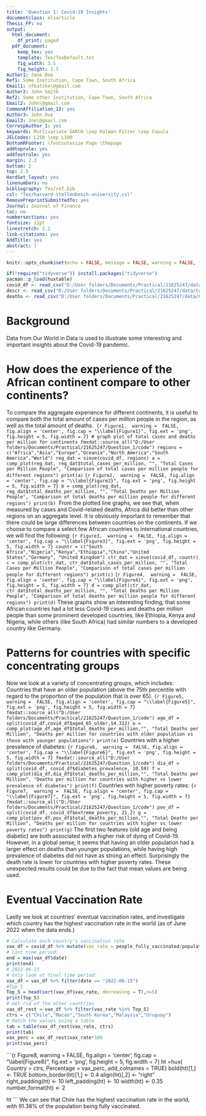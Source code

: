 ---
title: 'Question 1: Covid-19 Insights'
documentclass: elsarticle
Thesis_FP: no
output:
  html_document:
    df_print: paged
  pdf_document:
    keep_tex: yes
    template: Tex/TexDefault.txt
    fig_width: 3.5
    fig_height: 3.5
Author1: Jane Doe
Ref1: Some Institution, Cape Town, South Africa
Email1: nfkatzke\@gmail.com
Author2: John Smith
Ref2: Some other Institution, Cape Town, South Africa
Email2: John\@gmail.com
CommonAffiliation_12: yes
Author3: John Doe
Email3: Joe\@gmail.com
CorrespAuthor_1: yes
keywords: Multivariate GARCH \sep Kalman Filter \sep Copula
JELCodes: L250 \sep L100
BottomRFooter: \footnotesize Page \thepage
addtoprule: yes
addfootrule: yes
margin: 2.3
bottom: 2
top: 2.5
HardSet_layout: yes
linenumbers: no
bibliography: Tex/ref.bib
csl: "Tex/harvard-stellenbosch-university.csl"
RemovePreprintSubmittedTo: yes
Journal: Journal of Finance
toc: no
numbersections: yes
fontsize: 11pt
linestretch: 1.2
link-citations: yes
AddTitle: yes
abstract: |
---


```{r setup, include=FALSE}
knitr::opts_chunk$set(echo = FALSE, message = FALSE, warning = FALSE, fig.width = 6, fig.height = 5, fig.pos="H", fig.pos = 'H')

if(!require("tidyverse")) install.packages("tidyverse")
pacman::p_load(huxtable)
covid_df <- read_csv("D:/User folders/Documents/Practical/21625247/data/Covid/owid-covid-data.csv")
descr <- read_csv("D:/User folders/Documents/Practical/21625247/data/Covid/covid_data_description.csv")
deaths <- read_csv("D:/User folders/Documents/Practical/21625247/data/Covid/Deaths_by_cause.csv")

```

<!-- ############################## -->

<!-- # Start Writing here: -->

<!-- ############################## -->

# Background \label{-}

Data from Our World in Data is used to illustrate some interesting and important insights about the Covid-19 pandemic.

# How does the experience of the African continent compare to other continents? \label{-}
To compare the aggregate experience for different continents, it is useful to compare both the total amount of cases per million people in the region, as well as the total amount of deaths.\ 
```{r Figure1,  warning =  FALSE, fig.align = 'center', fig.cap = "\\label{Figure1}", fig.ext = 'png', fig.height = 5, fig.width = 7}
# graph plot of total cases and deaths per million for continents
fmxdat::source_all("D:/User folders/Documents/Practical/21625247/Question_1/code")
regions = c("Africa","Asia","Europe","Oceania","North America","South America","World")
reg_dat = sieve(covid_df, regions)
a = comp_plot(reg_dat, reg_dat$total_cases_per_million, "", "Total Cases per Million People", "Comparison of total cases per million people for different regions")
print(a)
```
```{r Figure2,  warning =  FALSE, fig.align = 'center', fig.cap = "\\label{Figure2}", fig.ext = 'png', fig.height = 5, fig.width = 7}
b = comp_plot(reg_dat, reg_dat$total_deaths_per_million, "", "Total Deaths per Million People", "Comparison of total deaths per million people for different regions")
print(b)
```
\ From the plotted line graphs, we see that, when measured by cases and Covid-related deaths, Africa did better than other regions on an aggregate level. It is obviously important to remember that there could be large differences between countries on the continents. If we choose to compare a select few African countries to international countries, we will find the following:
```{r Figure3,  warning =  FALSE, fig.align = 'center', fig.cap = "\\label{Figure3}", fig.ext = 'png', fig.height = 5, fig.width = 7}
countr = c("South Africa","Nigeria","Kenya","Ethiopia","China","United States","Germany", "United Kingdom")
ctr_dat = sieve(covid_df, countr)
c = comp_plot(ctr_dat, ctr_dat$total_cases_per_million, "", "Total Cases per Million People", "Comparison of total cases per million people for different regions")
print(c)
```
```{r Figure4,  warning =  FALSE, fig.align = 'center', fig.cap = "\\label{Figure4}", fig.ext = 'png', fig.height = 5, fig.width = 7}
d = comp_plot(ctr_dat, ctr_dat$total_deaths_per_million, "", "Total Deaths per Million People", "Comparison of total deaths per million people for different regions")
print(d)
```
These graphs show an interesting finding, that some African countries had a lot less Covid-19 cases and deaths per million people than some prominent developed countries, like Ethiopia, Kenya and Nigeria, while others (like South Africa) had similar numbers to a developed country like Germany.

# Patterns for countries with specific concentrating groups \label{-}
Now we look at a variety of concentrating groups, which includes:
Countries that have an older population (above the 75th percentile with regard to the proportion of the population that is over 65).
```{r Figure5,  warning =  FALSE, fig.align = 'center', fig.cap = "\\label{Figure5}", fig.ext = 'png', fig.height = 5, fig.width = 7}
fmxdat::source_all("D:/User folders/Documents/Practical/21625247/Question_1/code")
age_df = split(covid_df,covid_df$aged_65_older,14.312)
e = comp_plot(age_df,age_df$total_deaths_per_million,"", "Total Deaths per Million", "Deaths per million for countries with older population vs those with younger populations")
print(e)
```
Countries with a higher prevalence of diabetes:
```{r Figure6,  warning =  FALSE, fig.align = 'center', fig.cap = "\\label{Figure6}", fig.ext = 'png', fig.height = 5, fig.width = 7}
fmxdat::source_all("D:/User folders/Documents/Practical/21625247/Question_1/code")
dia_df = split(covid_df, covid_df$diabetes_prevalence, 10.59)
f = comp_plot(dia_df,dia_df$total_deaths_per_million,"", "Total Deaths per Million", "Deaths per million for countries with higher vs lower prevalence of diabetes")
print(f)
```
Countries with higher poverty rates:
```{r Figure7,  warning =  FALSE, fig.align = 'center', fig.cap = "\\label{Figure7}", fig.ext = 'png', fig.height = 5, fig.width = 7}
fmxdat::source_all("D:/User folders/Documents/Practical/21625247/Question_1/code")
pov_df = split(covid_df, covid_df$extreme_poverty, 21.2)
g = comp_plot(pov_df,pov_df$total_deaths_per_million,"", "Total Deaths per Million", "Deaths per million for countries with higher vs lower poverty rates")
print(g)
```
The first two features (old age and being diabetic) are both associated with a higher risk of dying of Covid-19. However, in a global sense, it seems that having an older population had a larger effect on deaths than younger populations, while having high prevalence of diabetes did not have as strong an effect. Surprisingly the death rate is lower for countries with higher poverty rates. These unexpected results could be due to the fact that mean values are being used.


# Eventual Vaccination Rate
Lastly we look at countries' eventual vaccination rates, and investigate which country has the highest vaccination rate in the world (as of June 2022 when the data ends.)
```{r}
# Calculate each country's vaccination rate 
vax_df = covid_df %>% mutate(vax_rate = people_fully_vaccinated/population)
# Last time period:
end = max(vax_df$date)
print(end)
# 2022-06-15
# Only look at final time period:
vax_df = vax_df %>% filter(date == "2022-06-15")
#Top 5
Top_5 = head(sort(vax_df$vax_rate, decreasing = T),n=5)
print(Top_5)
# Get rid of the other countries
vax_df_rest = vax_df %>% filter(vax_rate %in% Top_5)
ctrs = c("Chile","Macao","South Korea","Malaysia","Uruguay")
# Match the values using a table
tab = table(vax_df_rest$vax_rate, ctrs)
print(tab)
vax_perc = vax_df_rest$vax_rate*100
print(vax_perc)

```
```{r Figure8,  warning =  FALSE, fig.align = 'center', fig.cap = "\\label{Figure8}", fig.ext = 'png', fig.height = 5, fig.width = 7}
ht =hux(
    Country = ctrs,
    Percentage = vax_perc,
    add_colnames = TRUE)
    bold(ht)[1,]           <- TRUE
    bottom_border(ht)[1,]  <- 0.4
    align(ht)[,2]          <- "right"
    right_padding(ht)      <- 10
    left_padding(ht)       <- 10
    width(ht)              <- 0.35
    number_format(ht)      <- 2

ht
```
We can see that Chile has the highest vaccination rate in the world, with 91.38% of the population being fully vaccinated.
